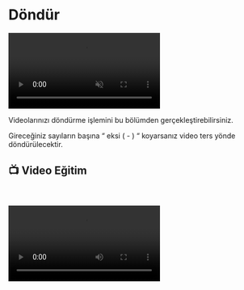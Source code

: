 # Döndür

<video autoPlay muted loop controls>
  <source src="https://forum.ve3.plus/assets/files/2024-04-28/docs-turkce/dondur.mp4" type="video/mp4" />
  Your browser does not support the video tag.
</video>



Videolarınızı döndürme işlemini bu bölümden gerçekleştirebilirsiniz. 

Gireceğiniz sayıların başına “ eksi ( - ) “ koyarsanız video ters yönde döndürülecektir.


## 📺 Video Eğitim

    

<video controls>
  <source src="https://forum.ve3.plus/assets/files/2024-04-28/docs-turkce-egitimler/ayarlar-dondur.mp4" type="video/mp4" />
  Your browser does not support the video tag.
</video>